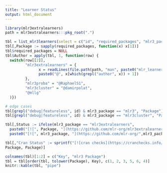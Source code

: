 ```yaml
---
title: "Learner Status"
output: html_document
---
```


```r
library(mlr3extralearners)
path = mlr3extralearners:::pkg_root(".")

tbl = list_mlr3learners(select = c("id", "required_packages", "mlr3_package"))
tbl[,Package := sapply(required_packages, function(x) x[1])]
tbl$required_packages = NULL
tbl$Author = apply(tbl, 1, function(row) {
  switch(row[[2]],
         "mlr3extralearners" = {
               x = readLines(file.path(path, "man", paste0("mlr_learners_", row[[1]], ".Rd")))
               paste0("@", x[which(grepl("author", x)) + 1])
         },
         "mlr3proba" = "@RaphaelS1",
         "mlr3cluster" = "@damirpolat",
         "@mllg"
  )})

# edge cases
tbl[grepl("debug|featureless", id) & mlr3_package == "mlr3", "Package"] = "mlr3"
tbl[grepl("debug|featureless", id) & mlr3_package == "mlr3cluster", "Package"] = "mlr3cluster"

tbl[,Status := ifelse(mlr3_package == "mlr3extralearners",
  paste0("[![", Package, "](https://github.com/mlr-org/mlr3extralearners/workflows/", Package, "%20(ubuntu-latest,%20release)/badge.svg)](https://github.com/mlr-org/mlr3extralearners/actions?query=workflow%3A%22", Package, "+%28ubuntu-latest%2C+release%29%22)"),
  paste0("[![", mlr3_package, "](https://github.com/mlr-org/",mlr3_package ,"/workflows/tic/badge.svg)](https://github.com/mlr-org/", mlr3_package,"/actions)"))]

tbl[,"Cran Status" := sprintf("[![cran checks](https://cranchecks.info/badges/worst/%s)](https://cran.r-project.org/web/checks/check_results_%s.html)",
Package, Package)]

colnames(tbl)[1:2] = c("Key", "mlr3 Package")
tbl = tbl[order(tbl, tolower(Package), Key), c(1, 2, 3, 5, 6, 4)]
knitr::kable(tbl, "pipe")
```
